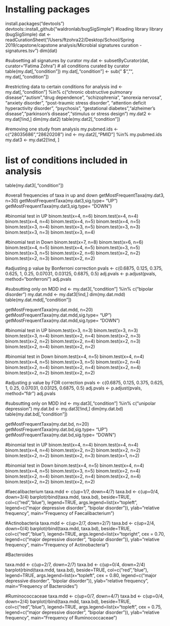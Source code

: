 # Installing packages
install.packages("devtools")
devtools::install_github("waldronlab/bugSigSimple")
#loading library
library (bugSigSimple)
dat <- readCurationSheet("/Users/ftzohra22/Desktop/School/Spring 2019/capstone/capstone analysis/Microbial signatures curation - signatures.tsv")
dim(dat)

#subsetting all signatures by curator
my.dat <- subsetByCurator(dat, curator="Fatima Zohra")
# all conditions curated by curator
table(my.dat[,"condition"])
my.dat[,"condition"] <- sub(" $", "", my.dat[,"condition"])

#restricting data to certain conditions for analysis
ind <- my.dat[,"condition"] %in% c("chronic obstructive pulmonary disease","autism","drug dependence", "schizophrenia", "anorexia nervosa", "anxiety disorder", "post-traumic stress disorder", "attention deficit hyperactivity disorder", "psychosis", "gestational diabetes","alzheimer's disease","parkinson's disease","stimulus or stress design")
my.dat2 <- my.dat[!ind,]
dim(my.dat2)
table(my.dat2[,"condition"])

#removing one study from analysis
my.pubmed.ids <- c("28035686","28620208")
ind <- my.dat2[,"PMID"] %in% my.pubmed.ids
my.dat3 <- my.dat2[!ind, ]

# list of conditions included in analysis 
table(my.dat3[,"condition"])

#overall frequencies of taxa in up and down
getMostFrequentTaxa(my.dat3, n=30)
getMostFrequentTaxa(my.dat3,sig.type= "UP")
getMostFrequentTaxa(my.dat3,sig.type= "DOWN")



#binomial test in UP
binom.test(x=4, n=6)
binom.test(x=4, n=4)
binom.test(x=4, n=4)
binom.test(x=4, n=5)
binom.test(x=4, n=5)
binom.test(x=3, n=4)
binom.test(x=3, n=5)
binom.test(x=3, n=3)
binom.test(x=3, n=3)
binom.test(x=3, n=4)

#binomial test in Down
binom.test(x=7, n=8)
binom.test(x=6, n=6)
binom.test(x=4, n=5)
binom.test(x=4, n=5)
binom.test(x=3, n=5)
binom.test(x=3, n=5)
binom.test(x=2, n=6)
binom.test(x=2, n=2)
binom.test(x=2, n=3)
binom.test(x=2, n=2)

#adjusting p value by Bonferroni correction
pvals <- c(0.6875, 0.125, 0.375, 0.625, 1, 0.25, 0.07031, 0.03125, 0.6875, 0.5)
adj.pvals <- p.adjust(pvals, method="bonferroni")
adj.pvals

#subsutting only on MDD
ind <- my.dat3[,"condition"] %in% c("bipolar disorder")
my.dat.mdd <- my.dat3[!ind,]
dim(my.dat.mdd)
table(my.dat.mdd[,"condition"])

getMostFrequentTaxa(my.dat.mdd, n=20)
getMostFrequentTaxa(my.dat.mdd,sig.type= "UP")
getMostFrequentTaxa(my.dat.mdd,sig.type= "DOWN")

#binomial test in UP
binom.test(x=3, n=3)
binom.test(x=3, n=3)
binom.test(x=3, n=4)
binom.test(x=2, n=4)
binom.test(x=2, n=3)
binom.test(x=2, n=2)
binom.test(x=2, n=4)
binom.test(x=2, n=3)
binom.test(x=2, n=4)
binom.test(x=2, n=2)

#binomial test in Down
binom.test(x=4, n=5)
binom.test(x=4, n=4)
binom.test(x=4, n=5)
binom.test(x=3, n=5)
binom.test(x=2, n=4)
binom.test(x=2, n=4)
binom.test(x=2, n=4)
binom.test(x=2, n=4)
binom.test(x=2, n=2)
binom.test(x=2, n=2)

#adjusting p value by FDR correction
pvals <- c(0.6875, 0.125, 0.375, 0.625, 1, 0.25, 0.07031, 0.03125, 0.6875, 0.5)
adj.pvals <- p.adjust(pvals, method="fdr")
adj.pvals


#subsutting only on MDD
ind <- my.dat3[,"condition"] %in% c("unipolar depression")
my.dat.bd <- my.dat3[!ind,]
dim(my.dat.bd)
table(my.dat.bd[,"condition"])

getMostFrequentTaxa(my.dat.bd, n=20)
getMostFrequentTaxa(my.dat.bd,sig.type= "UP")
getMostFrequentTaxa(my.dat.bd,sig.type= "DOWN")

#binomial test in UP
binom.test(x=4, n=4)
binom.test(x=4, n=4)
binom.test(x=4, n=4)
binom.test(x=2, n=2)
binom.test(x=2, n=2)
binom.test(x=2, n=2)
binom.test(x=2, n=3)
binom.test(x=1, n=2)


#binomial test in Down
binom.test(x=4, n=5)
binom.test(x=4, n=4)
binom.test(x=4, n=5)
binom.test(x=3, n=5)
binom.test(x=2, n=4)
binom.test(x=2, n=4)
binom.test(x=2, n=4)
binom.test(x=2, n=4)
binom.test(x=2, n=2)
binom.test(x=2, n=2)

#faecalibacterium
taxa.mdd <- c(up=1/7, down=4/7)
taxa.bd <- c(up=0/4, down=3/4)
barplot(rbind(taxa.mdd, taxa.bd), beside=TRUE, col=c("red","blue"), legend=TRUE, args.legend=list(x="topleft", legend=c("major depressive disorder", "bipolar disorder")), ylab="relative frequency", main="Frequency of Faecalibacterium")

#Actinobacteria
taxa.mdd <- c(up=2/7, down=2/7)
taxa.bd <- c(up=2/4, down=0/4)
barplot(rbind(taxa.mdd, taxa.bd), beside=TRUE, col=c("red","blue"), legend=TRUE, args.legend=list(x="topright", cex = 0.70, legend=c("major depressive disorder", "bipolar disorder")), ylab="relative frequency", main="Frequency of Actinobacteria")

#Bacteroides

taxa.mdd <- c(up=2/7, down=2/7)
taxa.bd <- c(up=0/4, down=2/4)
barplot(rbind(taxa.mdd, taxa.bd), beside=TRUE, col=c("red","blue"), legend=TRUE, args.legend=list(x="topleft", cex = 0.80, legend=c("major depressive disorder", "bipolar disorder")), ylab="relative frequency", main="Frequency of Bacteroides")

#Ruminococcaceae
taxa.mdd <- c(up=0/7, down=4/7)
taxa.bd <- c(up=0/4, down=2/4)
barplot(rbind(taxa.mdd, taxa.bd), beside=TRUE, col=c("red","blue"), legend=TRUE, args.legend=list(x="topleft", cex = 0.75, legend=c("major depressive disorder", "bipolar disorder")), ylab="relative frequency", main="Frequency of Ruminococcaceae")






